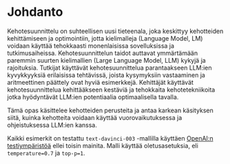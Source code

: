 # Johdanto

Kehotesuunnittelu on suhteellisen uusi tieteenala, joka keskittyy kehotteiden kehittämiseen ja optimointiin, jotta kielimalleja (Language Model, LM) voidaan käyttää tehokkaasti monenlaisissa sovelluksissa ja tutkimusaiheissa. Kehotesuunnittelun taidot auttavat ymmärtämään paremmin suurten kielimallien (Large Language Model, LLM) kykyjä ja rajoituksia. Tutkijat käyttävät kehotesuunnittelua parantaakseen LLM:ien kyvykkyyksiä erilaisissa tehtävissä, joista kysymyksiin vastaaminen ja aritmeettinen päättely ovat hyviä esimerkkejä. Kehittäjät käyttävät kehotesuunnittelua kehittääkseen kestäviä ja tehokkaita kehotetekniikoita jotka hyödyntävät LLM:ien potentiaalia optimaalisella tavalla.

Tämä opas käsittelee kehotteiden perusteita ja antaa karkean käsityksen siitä, kuinka kehotteita voidaan käyttää vuorovaikutuksessa ja ohjeistuksessa LLM:ien kanssa.

Kaikki esimerkit on testattu  `text-davinci-003` -mallilla käyttäen [OpenAI:n testiympäristöä](https://platform.openai.com/playground) ellei toisin mainita. Malli käyttää oletusasetuksia, eli `temperature=0.7` ja `top-p=1`.


